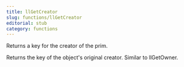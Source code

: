 ```yaml
---
title: llGetCreator
slug: functions/llGetCreator
editorial: stub
category: functions
---
```


<LSLFunction name="llGetCreator"/>

Returns a key for the creator of the prim.

Returns the key of the object's original creator. Similar to llGetOwner.

